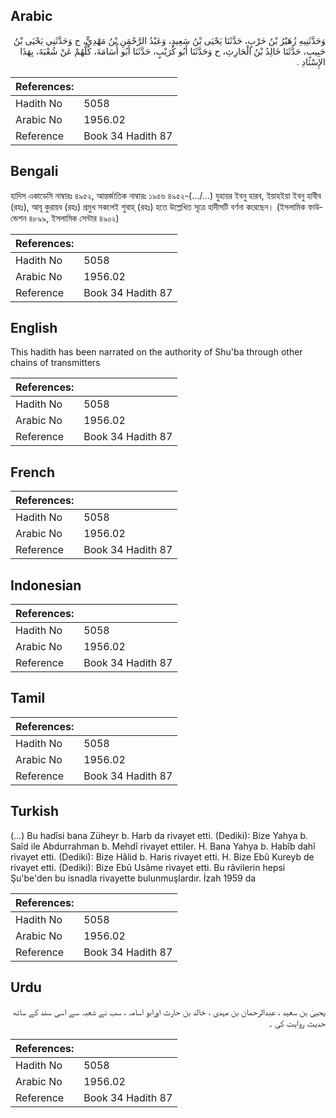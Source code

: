 ## Arabic


<div dir="rtl" lang="ar" style={{fontSize:'larger',backgroundColor:'#f8f9fa',padding:20}}>
وَحَدَّثَنِيهِ زُهَيْرُ بْنُ حَرْبٍ، حَدَّثَنَا يَحْيَى بْنُ سَعِيدٍ، وَعَبْدُ الرَّحْمَنِ بْنُ مَهْدِيٍّ، ح وَحَدَّثَنِي يَحْيَى بْنُ حَبِيبٍ، حَدَّثَنَا خَالِدُ بْنُ الْحَارِثِ، ح وَحَدَّثَنَا أَبُو كُرَيْبٍ، حَدَّثَنَا أَبُو أُسَامَةَ، كُلُّهُمْ عَنْ شُعْبَةَ، بِهَذَا الإِسْنَادِ ‏.‏
</div>
<div style={{backgroundColor:'#f8f9fa',padding:20, marginBottom: 10}}><table> <thead> <tr> <th>References:</th> <th></th> </tr> </thead> <tbody><tr><td>Hadith No</td><td>5058</td></tr><tr><td>Arabic No</td><td>1956.02</td></tr><tr><td>Reference</td><td>Book 34 Hadith 87</td></tr></tbody></table></div>

## Bengali


<div dir="ltr" lang="bn" style={{fontSize:'larger',backgroundColor:'#f8f9fa',padding:20}}>
হাদিস একাডেমি নাম্বারঃ ৪৯৫২, আন্তর্জাতিক নাম্বারঃ ১৯৫৬ ৪৯৫২-(…/...) যুহায়র ইবনু হারব, ইয়াহইয়া ইবনু হাবীব (রহঃ), আবূ কুরায়ব (রহঃ) প্রমুখ সকলেই শুবাহ্ (রহঃ) হতে উল্লেখিত সূত্রে হাদীসটি বর্ণনা করেছেন। (ইসলামিক ফাউন্ডেশন ৪৮৯৯, ইসলামিক সেন্টার ৪৯০২)
</div>
<div style={{backgroundColor:'#f8f9fa',padding:20, marginBottom: 10}}><table> <thead> <tr> <th>References:</th> <th></th> </tr> </thead> <tbody><tr><td>Hadith No</td><td>5058</td></tr><tr><td>Arabic No</td><td>1956.02</td></tr><tr><td>Reference</td><td>Book 34 Hadith 87</td></tr></tbody></table></div>

## English


<div dir="ltr" lang="en" style={{fontSize:'larger',backgroundColor:'#f8f9fa',padding:20}}>
This hadith has been narrated on the authority of Shu'ba through other chains of transmitters
</div>
<div style={{backgroundColor:'#f8f9fa',padding:20, marginBottom: 10}}><table> <thead> <tr> <th>References:</th> <th></th> </tr> </thead> <tbody><tr><td>Hadith No</td><td>5058</td></tr><tr><td>Arabic No</td><td>1956.02</td></tr><tr><td>Reference</td><td>Book 34 Hadith 87</td></tr></tbody></table></div>

## French


<div dir="ltr" lang="fr" style={{fontSize:'larger',backgroundColor:'#f8f9fa',padding:20}}>

</div>
<div style={{backgroundColor:'#f8f9fa',padding:20, marginBottom: 10}}><table> <thead> <tr> <th>References:</th> <th></th> </tr> </thead> <tbody><tr><td>Hadith No</td><td>5058</td></tr><tr><td>Arabic No</td><td>1956.02</td></tr><tr><td>Reference</td><td>Book 34 Hadith 87</td></tr></tbody></table></div>

## Indonesian


<div dir="ltr" lang="id" style={{fontSize:'larger',backgroundColor:'#f8f9fa',padding:20}}>

</div>
<div style={{backgroundColor:'#f8f9fa',padding:20, marginBottom: 10}}><table> <thead> <tr> <th>References:</th> <th></th> </tr> </thead> <tbody><tr><td>Hadith No</td><td>5058</td></tr><tr><td>Arabic No</td><td>1956.02</td></tr><tr><td>Reference</td><td>Book 34 Hadith 87</td></tr></tbody></table></div>

## Tamil


<div dir="ltr" lang="ta" style={{fontSize:'larger',backgroundColor:'#f8f9fa',padding:20}}>

</div>
<div style={{backgroundColor:'#f8f9fa',padding:20, marginBottom: 10}}><table> <thead> <tr> <th>References:</th> <th></th> </tr> </thead> <tbody><tr><td>Hadith No</td><td>5058</td></tr><tr><td>Arabic No</td><td>1956.02</td></tr><tr><td>Reference</td><td>Book 34 Hadith 87</td></tr></tbody></table></div>

## Turkish


<div dir="ltr" lang="tr" style={{fontSize:'larger',backgroundColor:'#f8f9fa',padding:20}}>
(…) Bu hadîsi bana Züheyr b. Harb da rivayet etti. (Dediki): Bize Yahya b. Saîd ile Abdurrahman b. Mehdî rivayet ettiler. H. Bana Yahya b. Habîb dahî rivayet etti. (Dediki): Bize Hâlid b. Haris rivayet etti. H. Bize Ebû Kureyb de rivayet etti. (Dediki): Bize Ebû Usâme rivayet etti. Bu râvilerin hepsi Şu'be'den bu isnadla rivayette bulunmuşlardır. İzah 1959 da
</div>
<div style={{backgroundColor:'#f8f9fa',padding:20, marginBottom: 10}}><table> <thead> <tr> <th>References:</th> <th></th> </tr> </thead> <tbody><tr><td>Hadith No</td><td>5058</td></tr><tr><td>Arabic No</td><td>1956.02</td></tr><tr><td>Reference</td><td>Book 34 Hadith 87</td></tr></tbody></table></div>

## Urdu


<div dir="rtl" lang="ur" style={{fontSize:'larger',backgroundColor:'#f8f9fa',padding:20}}>
یحییٰ بن سعید ، عبدالرحمان بن مہدی ، خالد بن حارث اورابو اسامہ ، سب نے شعبہ سے اسی سند کے ساتھ حدیث روایت کی ۔
</div>
<div style={{backgroundColor:'#f8f9fa',padding:20, marginBottom: 10}}><table> <thead> <tr> <th>References:</th> <th></th> </tr> </thead> <tbody><tr><td>Hadith No</td><td>5058</td></tr><tr><td>Arabic No</td><td>1956.02</td></tr><tr><td>Reference</td><td>Book 34 Hadith 87</td></tr></tbody></table></div>